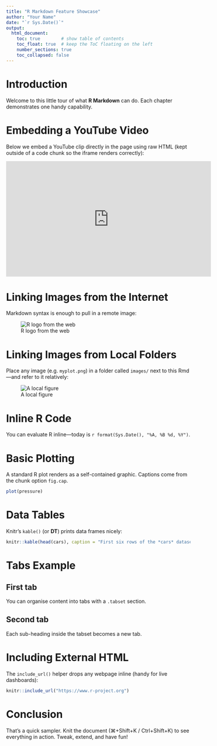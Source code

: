 ```yaml
---
title: "R Markdown Feature Showcase"
author: "Your Name"
date: "`r Sys.Date()`"
output:
  html_document:
    toc: true        # show table of contents
    toc_float: true  # keep the ToC floating on the left
    number_sections: true
    toc_collapsed: false
---
```


<!-- Full‑width layout tweak -->
<style>
/* Make the primary container span the entire viewport */
.main-container,
.container-fluid,
.container {
  max-width: 100% !important;
  width: 100% !important;
  padding-left: 20px;
  padding-right: 20px;
}
/* Override Bootstrap row constraints so content fills the space to the right of the floating ToC */
.main-container > .row,
.main-container .row,
body.has-float-toc .main-container > .row {
  max-width: 100% !important;
  width: 100% !important;
  margin-left: 0 !important;
  margin-right: 0 !important;
}
/* Ensure any column inside that row uses the whole width */
.main-container .row > [class*='col-'] {
  flex: 1 0 100% !important;
  max-width: 100% !important;
}
</style>

# Introduction
Welcome to this little tour of what **R Markdown** can do. Each chapter demonstrates one handy capability.

# Embedding a YouTube Video
Below we embed a YouTube clip directly in the page using raw HTML (kept outside of a code chunk so the iframe renders correctly):

<iframe width="560" height="315" src="https://www.youtube.com/embed/dQw4w9WgXcQ" title="YouTube video" frameborder="0" allow="accelerometer; autoplay; clipboard-write; encrypted-media; gyroscope; picture-in-picture" allowfullscreen></iframe>

# Linking Images from the Internet
Markdown syntax is enough to pull in a remote image:

![R logo from the web](https://www.r-project.org/logo/Rlogo.png)

# Linking Images from Local Folders
Place any image (e.g. `myplot.png`) in a folder called `images/` next to this Rmd—and refer to it relatively:

![A local figure](images/cat.jpg)

# Inline R Code
You can evaluate R inline—today is `r format(Sys.Date(), "%A, %B %d, %Y")`.

# Basic Plotting
A standard R plot renders as a self-contained graphic. Captions come from the chunk option `fig.cap`.

```r
plot(pressure)
```

# Data Tables
Knitr’s `kable()` (or **DT**) prints data frames nicely:

```r
knitr::kable(head(cars), caption = "First six rows of the *cars* dataset")
```

# Tabs Example {.tabset}
## First tab
You can organise content into tabs with a `.tabset` section.

## Second tab
Each sub-heading inside the tabset becomes a new tab.

# Including External HTML
The `include_url()` helper drops any webpage inline (handy for live dashboards):

```r
knitr::include_url("https://www.r-project.org")
```

# Conclusion
That’s a quick sampler. Knit the document (⌘+Shift+K / Ctrl+Shift+K) to see everything in action. Tweak, extend, and have fun!
